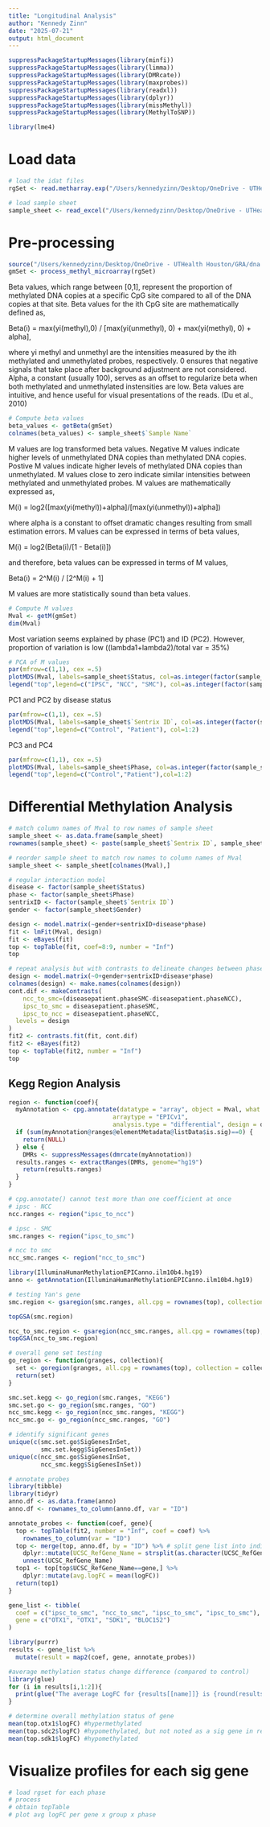 ```yaml
---
title: "Longitudinal Analysis"
author: "Kennedy Zinn"
date: "2025-07-21"
output: html_document
---
```



```r
suppressPackageStartupMessages(library(minfi))
suppressPackageStartupMessages(library(limma))
suppressPackageStartupMessages(library(DMRcate))
suppressPackageStartupMessages(library(maxprobes))
suppressPackageStartupMessages(library(readxl))
suppressPackageStartupMessages(library(dplyr))
suppressPackageStartupMessages(library(missMethyl))
suppressPackageStartupMessages(library(MethylToSNP))
```

```r
library(lme4)
```

# Load data
```r
# load the idat files
rgSet <- read.metharray.exp("/Users/kennedyzinn/Desktop/OneDrive - UTHealth Houston/GRA/dna methyl/within groups/All Phases", force = T)
```

```r
# load sample sheet
sample_sheet <- read_excel("/Users/kennedyzinn/Desktop/OneDrive - UTHealth Houston/GRA/dna methyl/within groups/All Phases/sample_sheet_ALL.xlsx")
```

# Pre-processing

```r
source("/Users/kennedyzinn/Desktop/OneDrive - UTHealth Houston/GRA/dna methyl/process_methyl_microarray.R")
gmSet <- process_methyl_microarray(rgSet)
```

Beta values, which range between [0,1], represent the proportion of methylated DNA copies at a specific CpG site compared to all of the DNA copies at that site. Beta values for the ith CpG site are mathematically defined as,

Beta(i) = max(yi(methyl),0) / [max(yi(unmethyl), 0) + max(yi(methyl), 0) + alpha],

where yi methyl and unmethyl are the intensities measured by the ith methylated and unmethylated probes, respectively. 0 ensures that negative signals that take place after background adjustment are not considered. Alpha, a constant (usually 100), serves as an offset to regularize beta when both methylated and unmethylated instensities are low. Beta values are intuitive, and hence useful for visual presentations of the reads. (Du et al., 2010)

```r
# Compute beta values
beta_values <- getBeta(gmSet)
colnames(beta_values) <- sample_sheet$`Sample Name`
```

M values are log transformed beta values. Negative M values indicate higher levels of unmethylated DNA copies than methylated DNA copies. Postive M values indicate higher levels of methylated DNA copies than unmethylated. M values close to zero indicate similar intensities between methylated and unmethylated probes. M values are mathematically expressed as,

M(i) = log2([max(yi(methyl))+alpha]/[max(yi(unmethyl))+alpha])

where alpha is a constant to offset dramatic changes resulting from small estimation errors. M values can be expressed in terms of beta values,

M(i) = log2(Beta(i)/[1 - Beta(i)])

and therefore, beta values can be expressed in terms of M values,

Beta(i) = 2\^M(i) / [2\^M(i) + 1]

M values are more statistically sound than beta values.

```r
# Compute M values
Mval <- getM(gmSet)
dim(Mval)
```

Most variation seems explained by phase (PC1) and ID (PC2). However, proportion of variation is low ((lambda1+lambda2)/total var = 35%)

```r
# PCA of M values
par(mfrow=c(1,1), cex =.5)
plotMDS(Mval, labels=sample_sheet$Status, col=as.integer(factor(sample_sheet$Phase)))
legend("top",legend=c("IPSC", "NCC", "SMC"), col=as.integer(factor(sample_sheet$Phase)))
```

PC1 and PC2 by disease status

```r
par(mfrow=c(1,1), cex =.5)
plotMDS(Mval, labels=sample_sheet$`Sentrix ID`, col=as.integer(factor(sample_sheet$Status)))
legend("top",legend=c("Control", "Patient"), col=1:2)
```

PC3 and PC4

```r
par(mfrow=c(1,1), cex =.5)
plotMDS(Mval, labels=sample_sheet$Phase, col=as.integer(factor(sample_sheet$Status)), dim.plot = 3:4)
legend("top",legend=c("Control","Patient"),col=1:2)
```

# Differential Methylation Analysis

```r
# match column names of Mval to row names of sample sheet
sample_sheet <- as.data.frame(sample_sheet)
rownames(sample_sheet) <- paste(sample_sheet$`Sentrix ID`, sample_sheet$`Sentrix Position`, sep = "_")

# reorder sample sheet to match row names to column names of Mval
sample_sheet <- sample_sheet[colnames(Mval),]

# regular interaction model
disease <- factor(sample_sheet$Status)
phase <- factor(sample_sheet$Phase)
sentrixID <- factor(sample_sheet$`Sentrix ID`)
gender <- factor(sample_sheet$Gender)

design <- model.matrix(~gender+sentrixID+disease*phase)
fit <- lmFit(Mval, design)
fit <- eBayes(fit)
top <- topTable(fit, coef=8:9, number = "Inf")
top
```
```r
# repeat analysis but with contrasts to delineate changes between phases
design <- model.matrix(~0+gender+sentrixID+disease*phase)
colnames(design) <- make.names(colnames(design))
cont.dif <- makeContrasts(
    ncc_to_smc=(diseasepatient.phaseSMC-diseasepatient.phaseNCC),
    ipsc_to_smc = diseasepatient.phaseSMC,
    ipsc_to_ncc = diseasepatient.phaseNCC,
  levels = design
)
fit2 <- contrasts.fit(fit, cont.dif)
fit2 <- eBayes(fit2)
top <- topTable(fit2, number = "Inf")
top
```

## Kegg Region Analysis
```r
region <- function(coef){
  myAnnotation <- cpg.annotate(datatype = "array", object = Mval, what = "M",
                             arraytype = "EPICv1",
                             analysis.type = "differential", design = design, contrasts = T, cont.matrix = cont.dif, coef = coef)
  if (sum(myAnnotation@ranges@elementMetadata@listData$is.sig)==0) {
    return(NULL)
  } else {
    DMRs <- suppressMessages(dmrcate(myAnnotation))
  results.ranges <- extractRanges(DMRs, genome="hg19")
    return(results.ranges)
  }
}

# cpg.annotate() cannot test more than one coefficient at once
# ipsc - NCC
ncc.ranges <- region("ipsc_to_ncc")

# ipsc - SMC
smc.ranges <- region("ipsc_to_smc")

# ncc to smc
ncc_smc.ranges <- region("ncc_to_smc")
```

```r
library(IlluminaHumanMethylationEPICanno.ilm10b4.hg19)
anno <- getAnnotation(IlluminaHumanMethylationEPICanno.ilm10b4.hg19)

# testing Yan's gene
smc.region <- gsaregion(smc.ranges, all.cpg = rownames(top), collection="6383", array.type="EPIC", anno=anno)

topGSA(smc.region)
```
```r
ncc_to_smc.region <- gsaregion(ncc_smc.ranges, all.cpg = rownames(top), collection = "6383", array.type = "EPIC", anno=anno)
topGSA(ncc_to_smc.region)
```


```r
# overall gene set testing
go_region <- function(granges, collection){
  set <- goregion(granges, all.cpg = rownames(top), collection = collection, array.type="EPIC", anno=anno, sig.genes = T)
  return(set)
}

smc.set.kegg <- go_region(smc.ranges, "KEGG")
smc.set.go <- go_region(smc.ranges, "GO")
ncc_smc.kegg <- go_region(ncc_smc.ranges, "KEGG")
ncc_smc.go <- go_region(ncc_smc.ranges, "GO")
```

```r
# identify significant genes
unique(c(smc.set.go$SigGenesInSet,
         smc.set.kegg$SigGenesInSet))
unique(c(ncc_smc.go$SigGenesInSet,
         ncc_smc.kegg$SigGenesInSet))
```

```r
# annotate probes
library(tibble)
library(tidyr)
anno.df <- as.data.frame(anno)
anno.df <- rownames_to_column(anno.df, var = "ID")

annotate_probes <- function(coef, gene){
  top <- topTable(fit2, number = "Inf", coef = coef) %>% 
    rownames_to_column(var = "ID")
  top <- merge(top, anno.df, by = "ID") %>% # split gene list into individual genes
    dplyr::mutate(UCSC_RefGene_Name = strsplit(as.character(UCSC_RefGene_Name), split = "[,;]")) %>%
    unnest(UCSC_RefGene_Name)
  top1 <- top[top$UCSC_RefGene_Name==gene,] %>% 
    dplyr::mutate(avg.logFC = mean(logFC))
  return(top1)
}

gene_list <- tibble(
  coef = c("ipsc_to_smc", "ncc_to_smc", "ipsc_to_smc", "ipsc_to_smc"),
  gene = c("OTX1", "OTX1", "SDK1", "BLOC1S2")
)

library(purrr)
results <- gene_list %>%
  mutate(result = map2(coef, gene, annotate_probes))
```

```r
#average methylation status change difference (compared to control)
library(glue)
for (i in results[i,1:2]){
  print(glue("The average LogFC for {results[[name]]} is {round(results$result$avg.LogFC, 3)}"))
}
```

```r
# determine overall methylation status of gene
mean(top.otx1$logFC) #hypermethylated
mean(top.sdc2$logFC) #hypomethylated, but not noted as a sig gene in region analyses
mean(top.sdk1$logFC) #hypomethylated
```

# Visualize profiles for each sig gene
```r
# load rgset for each phase
# process
# obtain topTable
# plot avg logFC per gene x group x phase
```

